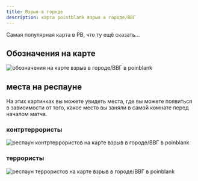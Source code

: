 ```yaml
---
title: Взрыв в городе
description: карта pointblank взрыв в городе/ВВГ
---
```


Самая популярная карта в PB, что ту ещё сказать...

## Обозначения на карте

<Image src={map} alt="обозначения на карте взрыв в городе/ВВГ в poinblank" />

## места на респауне

На этих картинках вы можете увидеть места, где вы можете появиться в зависимости от того, какое место вы заняли в самой комнате перед началом матча.

### контртеррористы

<Image src={ctRespStartPos} alt="респаун контртеррористов на карте взрыв в городе/ВВГ в poinblank" />

### террористы

<Image src={tRespStartPos} alt="респаун террористов на карте взрыв в городе/ВВГ в poinblank" />

